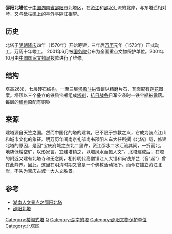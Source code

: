 {{文物保护单位
| 级别 = 全国
| 图片 = 
| 名称 = 邵阳北塔
| 编号 = 5-365
| 分类 = 古建筑
| 时代 = [[明|明]]
| 所在 = [[湖南省|湖南省]][[邵阳市|邵阳市]]
| 登录 = 2001年
| Cat = 湖南全国重点文物保护单位
}}
'''邵阳北塔'''位于[[中国|中国]][[湖南省|湖南省]][[邵阳市|邵阳市]]北塔区，在[[资江|资江]]和[[邵水|邵水]]汇流的北岸，与东塔遥相对峙，又与砥柱矶上的亭外亭隔江相望。

==历史==
北塔于[[明朝|明朝]][[隆庆_(明穆宗)|隆庆]]四年（1570年）开始筹建，三年后[[万历|万历]]元年（1573年）正式动工，万历十年竣工。 2001年6月被[[中华人民共和国国务院|国务院]]公布为全国重点文物保护单位。2001年10月由[[中国国家文物局|中国国家文物局]]拨款进行了维修。

==结构==
塔高26米，七层砖石结构，一至三层[[塔檐|塔檐]][[斗拱|斗拱]]皆镶以精磨片石，瓦面配有[[莲花|莲花]]图案。塔顶以三个叠立的铁质宝瓶组成[[塔刹|塔刹]]，[[抗日战争|抗日战争]]日军空袭时一铁宝瓶被震落。每层的[[檐角|檐角]]原配有铜铃

==来源==
建塔源自天竺之国。然而中国化的塔的建筑，已不限于宗教之义，它成为装点江山和城市文化的象征。明万历年间南京礼部尚书邵阳人车大任所撰《北塔》载，修建北塔的原因，是因“宝庆府城之东北二里许，资江邵水二水汇流其间，一折而北，地势低矮空旷，以形家言，宜建塔镇之，以培风水而振人文”。北塔建成后，在塔的附近又建有北塔寺和无念阁，相传明代高僧镇江人大错和尚钱邦芑（音“起”）曾在此静养。因此，这里在明清时期又曾是一个佛教活动场所。而今它雄立资江北岸，不失为宝庆古城一大人文胜景。

==参考 ==
* [http://rw.hxonl.com/html/hxdl/2008-4/29/h08042904290415518130979.html 湖南人文景点之邵阳北塔] {{Wayback|url=http://rw.hxonl.com/html/hxdl/2008-4/29/h08042904290415518130979.html |date=20080827221910 }}
* [http://www.baogulao.com/thread-30-1-1.html 邵阳北塔]{{dead link|date=2018年4月 |bot=InternetArchiveBot |fix-attempted=yes }}

{{湖南小作品}}{{湖湘建筑}}{{湖南全国重点文物保护单位}}

[[Category:楼阁式塔|Category:楼阁式塔]]
[[Category:明朝的塔|Q]]
[[Category:湖南的塔|Category:湖南的塔]]
[[Category:邵阳文物保护单位|Category:邵阳文物保护单位]]
[[Category:北塔区|Category:北塔区]]
